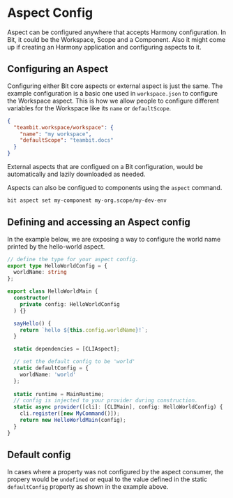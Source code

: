 # Aspect Config

Aspect can be configured anywhere that accepts Harmony configuration. In Bit, it could be the Workspace, Scope and a Component. Also
it might come up if creating an Harmony application and configuring aspects to it.

## Configuring an Aspect

Configuring either Bit core aspects or external aspect is just the same.
The example configuration is a basic one used in `workspace.json` to configure the Workspace aspect.
This is how we allow people to configure different variables for the Workspace like its `name` or `defaultScope`.

```json
{
  "teambit.workspace/workspace": {
    "name": "my workspace",
    "defaultScope": "teambit.docs"
  }
}
```

External aspects that are configued on a Bit configuration, would be automatically and lazily downloaded as needed.

Aspects can also be configued to components using the `aspect` command.

```bash
bit aspect set my-component my-org.scope/my-dev-env
```

## Defining and accessing an Aspect config

In the example below, we are exposing a way to configure the world name printed by the hello-world aspect.

```ts
// define the type for your aspect config.
export type HelloWorldConfig = {
  worldName: string
};

export class HelloWorldMain {
  constructor(
    private config: HelloWorldConfig
  ) {}

  sayHello() {
    return `hello ${this.config.worldName}!`;
  }

  static dependencies = [CLIAspect];

  // set the default config to be 'world'
  static defaultConfig = {
    worldName: 'world'
  };
  
  static runtime = MainRuntime;
  // config is injected to your provider during construction.
  static async provider([cli]: [CLIMain], config: HelloWorldConfig) {
    cli.register([new MyCommand()]);
    return new HelloWorldMain(config);
  }
}
```

## Default config
In cases where a property was not configured by the aspect consumer, the propery would be `undefined` or equal 
to the value defined in the static `defaultConfig` property as shown in the example above.

